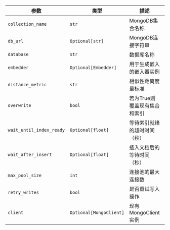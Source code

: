 | 参数 | 类型 | 描述 | 默认值 |
|-----------|------|-------------|---------|
| `collection_name` | `str` | MongoDB集合名称 | 必填 |
| `db_url` | `Optional[str]` | MongoDB连接字符串 | `"mongodb://localhost:27017/"` |
| `database` | `str` | 数据库名称 | `"agno"` |
| `embedder` | `Optional[Embedder]` | 用于生成嵌入的嵌入器实例 | `OpenAIEmbedder()` |
| `distance_metric` | `str` | 相似性距离度量标准 | `Distance.cosine` |
| `overwrite` | `bool` | 若为True则覆盖现有集合和索引 | `False` |
| `wait_until_index_ready` | `Optional[float]` | 等待索引就绪的超时时间（秒） | `None` |
| `wait_after_insert` | `Optional[float]` | 插入文档后的等待时间（秒） | `None` |
| `max_pool_size` | `int` | 连接池的最大连接数 | `100` |
| `retry_writes` | `bool` | 是否重试写入操作 | `True` |
| `client` | `Optional[MongoClient]` | 现有MongoClient实例 | `None` |